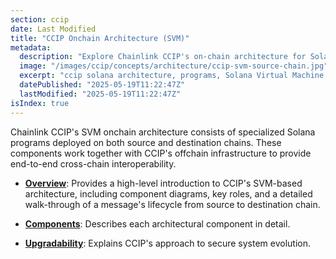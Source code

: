 ```yaml
---
section: ccip
date: Last Modified
title: "CCIP Onchain Architecture (SVM)"
metadata:
  description: "Explore Chainlink CCIP's on‑chain architecture for Solana. Learn about programs, components, message lifecycle, and upgradability strategies."
  image: "/images/ccip/concepts/architecture/ccip-svm-source-chain.jpg"
  excerpt: "ccip solana architecture, programs, Solana Virtual Machine, router program, offramp program, fee quoter, token pools, CPI calls, associated token accounts, program derived addresses"
  datePublished: "2025-05-19T11:22:47Z"
  lastModified: "2025-05-19T11:22:47Z"
isIndex: true
---
```


Chainlink CCIP's SVM onchain architecture consists of specialized Solana programs deployed on both source and destination chains. These components work together with CCIP's offchain infrastructure to provide end-to-end cross-chain interoperability.

- **[Overview](/ccip/concepts/architecture/onchain/svm/overview)**: Provides a high-level introduction to CCIP's SVM-based architecture, including component diagrams, key roles, and a detailed walk-through of a message's lifecycle from source to destination chain.

- **[Components](/ccip/concepts/architecture/onchain/svm/components)**: Describes each architectural component in detail.

- **[Upgradability](/ccip/concepts/architecture/onchain/svm/upgradability)**: Explains CCIP's approach to secure system evolution.
